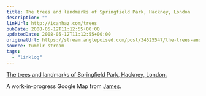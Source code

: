 ```yaml
---
title: The trees and landmarks of Springfield Park, Hackney, London
description: ""
linkUrl: http://icanhaz.com/trees
pubDate: 2008-05-12T11:12:55+00:00
updatedDate: 2008-05-12T11:12:55+00:00
originalUrl: https://stream.anglepoised.com/post/34525547/the-trees-and-landmarks-of-springfield-park
source: tumblr stream
tags:
  - "linklog"
---
```


[The trees and landmarks of Springfield Park, Hackney, London.][1]

A work-in-progress Google Map from <a href="http://headlessness.com/">James</a>.

[1]: http://icanhaz.com/trees

